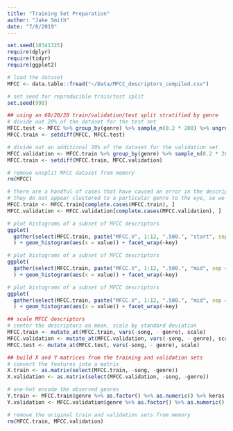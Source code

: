 ```yaml
---
title: "Training Set Preparation"
author: "Jake Smith"
date: "7/8/2019"
---
```


```r
set.seed(18341325)
require(dplyr)
require(tidyr)
require(ggplot2)
```

```r
# load the dataset
MFCC <- data.table::fread("~/Data/MFCC_descriptors_compiled.csv")

# set seed for reproducible train/test split
set.seed(998)

## using an 60/20/20 train/validation/test split stratified by genre
# divide out 20% of the dataset for the test set
MFCC.test <- MFCC %>% group_by(genre) %>% sample_n(0.2 * 200) %>% ungroup()
MFCC.train <- setdiff(MFCC, MFCC.test)

# divide out an additional 20% of the dataset for the validation set
MFCC.validation <- MFCC.train %>% group_by(genre) %>% sample_n(0.2 * 200) %>% ungroup()
MFCC.train <- setdiff(MFCC.train, MFCC.validation)

# remove unsplit MFCC dataset from memory
rm(MFCC)
```

```r
# there are a handful of cases that have caused an error in the descriptor calculator
# they do not appear clustered to a particular genre to the eye, so we will simply remove them
MFCC.train <- MFCC.train[complete.cases(MFCC.train), ]
MFCC.validation <- MFCC.validation[complete.cases(MFCC.validation), ]

# plot histograms of a subset of MFCC descriptors
ggplot(
  gather(select(MFCC.train, paste("MFCC.V", 1:12, ".500.", "start", sep = "")))
  ) + geom_histogram(aes(x = value)) + facet_wrap(~key)
```

```r
# plot histograms of a subset of MFCC descriptors
ggplot(
  gather(select(MFCC.train, paste("MFCC.V", 1:12, ".500.", "mid", sep = "")))
  ) + geom_histogram(aes(x = value)) + facet_wrap(~key)
```

```r
# plot histograms of a subset of MFCC descriptors
ggplot(
  gather(select(MFCC.train, paste("MFCC.V", 1:12, ".500.", "mid", sep = "")))
  ) + geom_histogram(aes(x = value)) + facet_wrap(~key)
```

```r
## scale MFCC descriptors
# center the descriptors on mean, scale by standard deviation
MFCC.train <- mutate_at(MFCC.train, vars(-song, - genre), scale)
MFCC.validation <- mutate_at(MFCC.validation, vars(-song, - genre), scale)
MFCC.test <- mutate_at(MFCC.test, vars(-song, - genre), scale)
```


```r
## build X and Y matrices from the training and validation sets
# convert the features into a matrix
X.train <- as.matrix(select(MFCC.train, -song, -genre))
X.validation <- as.matrix(select(MFCC.validation, -song, -genre))

# one-hot encode the observed genres
Y.train <- MFCC.train$genre %>% as.factor() %>% as.numeric() %>% keras::to_categorical()
Y.validation <- MFCC.validation$genre %>% as.factor() %>% as.numeric() %>% keras::to_categorical()

# remove the original train and validation sets from memory
rm(MFCC.train, MFCC.validation)
```

